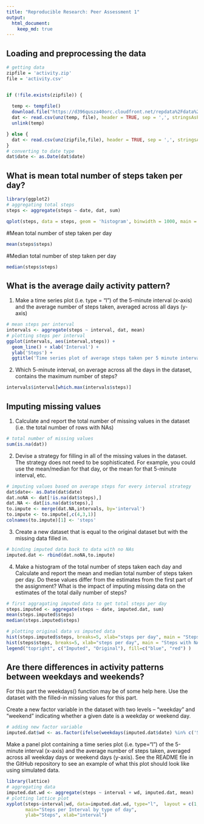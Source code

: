 ```yaml
---
title: "Reproducible Research: Peer Assessment 1"
output: 
  html_document:
    keep_md: true
---
```



## Loading and preprocessing the data

```r
# getting data
zipfile = 'activity.zip'
file = 'activity.csv'


if (!file.exists(zipfile)) {
  
  temp <- tempfile()
  download.file("https://d396qusza40orc.cloudfront.net/repdata%2Fdata%2Factivity.zip",temp)
  dat <- read.csv(unz(temp, file), header = TRUE, sep = ',', stringsAsFactors = FALSE)
  unlink(temp)

} else {
  dat <- read.csv(unz(zipfile,file), header = TRUE, sep = ',', stringsAsFactors = FALSE, na.strings = 'NA')
}
# converting to date type
dat$date <- as.Date(dat$date)

```


## What is mean total number of steps taken per day?


```r
library(ggplot2)
# aggregating total steps
steps <- aggregate(steps ~ date, dat, sum)

qplot(steps, data = steps, geom = 'histogram', binwidth = 1000, main = 'Histogram of total number of steps taken each day')

```

#Mean total number of step taken per day
```r
mean(steps$steps)
```
#Median total number of step taken per day

```r
median(steps$steps)
```

## What is the average daily activity pattern?

1. Make a time series plot (i.e. type = "l") of the 5-minute interval (x-axis) and the average number of steps taken, averaged across all days (y-axis)

```r
# mean steps per interval
intervals <- aggregate(steps ~ interval, dat, mean)
# plotting steps per interval
ggplot(intervals, aes(interval,steps)) + 
  geom_line() + xlab('Interval') + 
  ylab('Steps') + 
  ggtitle('Time series plot of average steps taken per 5 minute interval')

```

2. Which 5-minute interval, on average across all the days in the dataset, contains the maximum number of steps?

```r
intervals$interval[which.max(intervals$steps)]

```



## Imputing missing values

1. Calculate and report the total number of missing values in the dataset (i.e. the total number of rows with NAs)

```r
# total number of missing values
sum(is.na(dat))

```


2. Devise a strategy for filling in all of the missing values in the dataset. The strategy does not need to be sophisticated. For example, you could use the mean/median for that day, or the mean for that 5-minute interval, etc.

```r
# imputing values based on average steps for every interval strategy
dat$date<- as.Date(dat$date)
dat.noNA <- dat[!is.na(dat$steps),]
dat.NA <- dat[is.na(dat$steps),]
to.impute <- merge(dat.NA,intervals, by='interval')
to.impute <- to.impute[,c(4,3,1)]
colnames(to.impute)[1] <- 'steps'

```

3. Create a new dataset that is equal to the original dataset but with the missing data filled in.

```r
# binding imputed data back to data with no NAs
imputed.dat <- rbind(dat.noNA,to.impute)
```

4. Make a histogram of the total number of steps taken each day and Calculate and report the mean and median total number of steps taken per day. Do these values differ from the estimates from the first part of the assignment? What is the impact of imputing missing data on the estimates of the total daily number of steps?

```r
# first aggragating imputed data to get total steps per day
steps.imputed <- aggregate(steps ~ date, imputed.dat, sum)
mean(steps.imputed$steps)
median(steps.imputed$steps)
```

```r
# plotting original data vs imputed data
hist(steps.imputed$steps, breaks=5, xlab="steps per day", main = "Steps with imputed values", col="blue")
hist(steps$steps, breaks=5, xlab="steps per day", main = "Steps with NAs", col="red", add=T)
legend("topright", c("Imputed", "Original"), fill=c("blue", "red") )
```


## Are there differences in activity patterns between weekdays and weekends?

For this part the \color{red}{\verb|weekdays()|}weekdays() function may be of some help here. Use the dataset with the filled-in missing values for this part.

Create a new factor variable in the dataset with two levels – “weekday” and “weekend” indicating whether a given date is a weekday or weekend day.

```r
# adding new factor variable
imputed.dat$wd <- as.factor(ifelse(weekdays(imputed.dat$date) %in% c('Saturday','Sunday'), 'Weekend','Weekday'))
```

Make a panel plot containing a time series plot (i.e. \color{red}{\verb|type = "l"|}type="l") of the 5-minute interval (x-axis) and the average number of steps taken, averaged across all weekday days or weekend days (y-axis). See the README file in the GitHub repository to see an example of what this plot should look like using simulated data.

```r
library(lattice)
# aggregating data
imputed.dat.wd <- aggregate(steps ~ interval + wd, imputed.dat, mean)
# plotting lattice plot
xyplot(steps~interval|wd, data=imputed.dat.wd, type="l",  layout = c(1,2),
       main="Steps per Interval by type of day", 
       ylab="Steps", xlab="interval")
```
